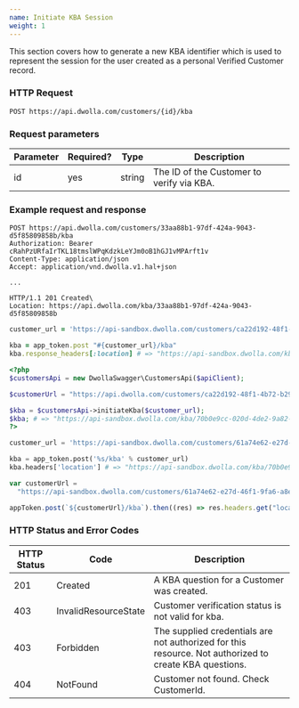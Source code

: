 ```yaml
---
name: Initiate KBA Session
weight: 1
---
```


This section covers how to generate a new KBA identifier which is used to represent the session for the user created as a personal Verified Customer record.

### HTTP Request

`POST https://api.dwolla.com/customers/{id}/kba`

### Request parameters

| Parameter | Required? | Type   | Description                               |
| --------- | --------- | ------ | ----------------------------------------- |
| id        | yes       | string | The ID of the Customer to verify via KBA. |

### Example request and response

```raw
POST https://api.dwolla.com/customers/33aa88b1-97df-424a-9043-d5f85809858b/kba
Authorization: Bearer cRahPzURfaIrTKL18tmslWPqKdzkLeYJm0oB1hGJ1vMPArft1v
Content-Type: application/json
Accept: application/vnd.dwolla.v1.hal+json

...

HTTP/1.1 201 Created\
Location: https://api.dwolla.com/kba/33aa88b1-97df-424a-9043-d5f85809858b
```

```ruby
customer_url = 'https://api-sandbox.dwolla.com/customers/ca22d192-48f1-4b72-b29d-681e9e20795d'

kba = app_token.post "#{customer_url}/kba"
kba.response_headers[:location] # => "https://api-sandbox.dwolla.com/kba/70b0e9cc-020d-4de2-9a82-a2281afa4c31"
```

```php
<?php
$customersApi = new DwollaSwagger\CustomersApi($apiClient);

$customerUrl = "https://api.dwolla.com/customers/ca22d192-48f1-4b72-b29d-681e9e20795d"

$kba = $customersApi->initiateKba($customer_url);
$kba; # => "https://api-sandbox.dwolla.com/kba/70b0e9cc-020d-4de2-9a82-a2281afa4c31"
?>
```

```python
customer_url = 'https://api-sandbox.dwolla.com/customers/61a74e62-e27d-46f1-9fa6-a8e57226bb3e'

kba = app_token.post('%s/kba' % customer_url)
kba.headers['location'] # => "https://api-sandbox.dwolla.com/kba/70b0e9cc-020d-4de2-9a82-a2281afa4c31"
```

```javascript
var customerUrl =
  "https://api-sandbox.dwolla.com/customers/61a74e62-e27d-46f1-9fa6-a8e57226bb3e";

appToken.post(`${customerUrl}/kba`).then((res) => res.headers.get("location")); // => 'https://api-sandbox.dwolla.com/kba/70b0e9cc-020d-4de2-9a82-a2281afa4c31'
```

### HTTP Status and Error Codes

| HTTP Status | Code                 | Description                                                                                            |
| ----------- | -------------------- | ------------------------------------------------------------------------------------------------------ |
| 201         | Created              | A KBA question for a Customer was created.                                                             |
| 403         | InvalidResourceState | Customer verification status is not valid for kba.                                                     |
| 403         | Forbidden            | The supplied credentials are not authorized for this resource. Not authorized to create KBA questions. |
| 404         | NotFound             | Customer not found. Check CustomerId.                                                                  |
